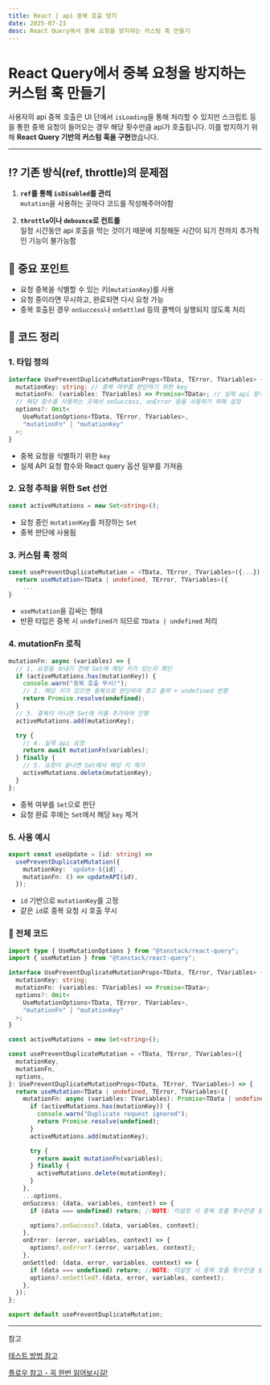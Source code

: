 ```yaml
---
title: React | api 중복 호출 방지
date: 2025-07-23
desc: React Query에서 중복 요청을 방지하는 커스텀 훅 만들기
---
```


# React Query에서 중복 요청을 방지하는 커스텀 훅 만들기

사용자의 api 중복 호출은 UI 단에서 `isLoading`을 통해 처리할 수 있지만 스크립트 등을 통한 중복 요청이 들어오는 경우 해당 횟수만큼 api가 호출됩니다.
이를 방지하기 위해 **React Query 기반의 커스텀 훅을 구현**했습니다.

---

## ⁉️ 기존 방식(ref, throttle)의 문제점

1. **`ref`를 통해 `isDisabled`를 관리** <br/>
   `mutation`을 사용하는 곳마다 코드를 작성해주어야함

2. **`throttle`이나 `debounce`로 컨트롤** <br/>
   일정 시간동안 api 호출을 막는 것이기 때문에 지정해둔 시간이 되기 전까지 추가적인 기능이 불가능함

## 🚦 중요 포인트

- 요청 중복을 식별할 수 있는 키(`mutationKey`)를 사용
- 요청 중이라면 무시하고, 완료되면 다시 요청 가능
- 중복 호출된 경우 `onSuccess`나 `onSettled` 등의 콜백이 실행되지 않도록 처리

## 📖 코드 정리

### 1. 타입 정의

```typescript
interface UsePreventDuplicateMutationProps<TData, TError, TVariables> {
  mutationKey: string; // 중복 여부를 판단하기 위한 key
  mutationFn: (variables: TVariables) => Promise<TData>; // 실제 api 함수
  // 해당 함수를 사용하는 곳에서 onSuccess, onError 등을 사용하기 위해 설정
  options?: Omit<
    UseMutationOptions<TData, TError, TVariables>,
    "mutationFn" | "mutationKey"
  >;
}
```

- 중복 요청을 식별하기 위한 `key`
- 실제 API 요청 함수와 React query 옵션 일부를 가져옴

### 2. 요청 추적을 위한 Set 선언

```typescript
const activeMutations = new Set<string>();
```

- 요청 중인 `mutationKey`를 저장하는 `Set`
- 중복 판단에 사용됨

### 3. 커스텀 훅 정의

```typescript
const usePreventDuplicateMutation = <TData, TError, TVariables>({...}) => {
  return useMutation<TData | undefined, TError, TVariables>({
    ...
}
```

- `useMutation`을 감싸는 형태
- 반환 타입은 중복 시 `undefined가` 되므로 `TData | undefined` 처리

### 4. mutationFn 로직

```typescript
mutationFn: async (variables) => {
  // 1. 요청을 보내기 전에 Set에 해당 키가 있는지 확인
  if (activeMutations.has(mutationKey)) {
    console.warn("중복 호출 무시!");
    // 2. 해당 키가 있으면 중복으로 판단하여 경고 출력 + undefined 반환
    return Promise.resolve(undefined);
  }
  // 3. 중복이 아니면 Set에 키를 추가하여 진행
  activeMutations.add(mutationKey);

  try {
    // 4. 실제 api 요청
    return await mutationFn(variables);
  } finally {
    // 5. 요청이 끝나면 Set에서 해당 키 제거
    activeMutations.delete(mutationKey);
  }
};
```

- 중복 여부를 `Set`으로 판단
- 요청 완료 후에는 `Set`에서 해당 `key` 제거

### 5. 사용 예시

```typescript
export const useUpdate = (id: string) =>
  usePreventDuplicateMutation({
    mutationKey: `update-${id}`,
    mutationFn: () => updateAPI(id),
  });
```

- `id` 기반으로 `mutationKey`를 고정
- 같은 `id`로 중복 요청 시 호출 무시

### 💛 전체 코드

```typescript
import type { UseMutationOptions } from "@tanstack/react-query";
import { useMutation } from "@tanstack/react-query";

interface UsePreventDuplicateMutationProps<TData, TError, TVariables> {
  mutationKey: string;
  mutationFn: (variables: TVariables) => Promise<TData>;
  options?: Omit<
    UseMutationOptions<TData, TError, TVariables>,
    "mutationFn" | "mutationKey"
  >;
}

const activeMutations = new Set<string>();

const usePreventDuplicateMutation = <TData, TError, TVariables>({
  mutationKey,
  mutationFn,
  options,
}: UsePreventDuplicateMutationProps<TData, TError, TVariables>) => {
  return useMutation<TData | undefined, TError, TVariables>({
    mutationFn: async (variables: TVariables): Promise<TData | undefined> => {
      if (activeMutations.has(mutationKey)) {
        console.warn("Duplicate request ignored");
        return Promise.resolve(undefined);
      }
      activeMutations.add(mutationKey);

      try {
        return await mutationFn(variables);
      } finally {
        activeMutations.delete(mutationKey);
      }
    },
    ...options,
    onSuccess: (data, variables, context) => {
      if (data === undefined) return; //NOTE: 미설정 시 중복 호출 횟수만큼 동작

      options?.onSuccess?.(data, variables, context);
    },
    onError: (error, variables, context) => {
      options?.onError?.(error, variables, context);
    },
    onSettled: (data, error, variables, context) => {
      if (data === undefined) return; //NOTE: 미설정 시 중복 호출 횟수만큼 동작
      options?.onSettled?.(data, error, variables, context);
    },
  });
};

export default usePreventDuplicateMutation;
```

---

참고

[테스트 방법 참고](https://happysisyphe.tistory.com/72)

[플로우 참고 - 꼭 한번 읽어보시길!](https://www.brgndy.me/posts/%EC%97%B0%EC%86%8D%EC%A0%81%EC%9D%B8-API-%ED%98%B8%EC%B6%9C%EC%9D%84-%EB%A7%89%EB%8A%94-%EC%BB%A4%EC%8A%A4%ED%85%80-mutation-%EB%A7%8C%EB%93%A4%EA%B8%B0)
